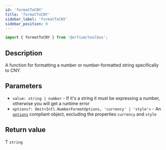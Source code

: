 ```yaml
---
id: 'formatToCNY'
title: 'formatToCNY'
sidebar_label: 'formatToCNY'
sidebar_position: 0
---
```


```ts
import { formatToCNY } from '@orfium/toolbox';
```

## Description

A function for formatting a number or number-formatted string specifically to CNY.

## Parameters

- `value: string | number` - If it's a string it must be expressing a number, otherwise you will get a runtime error
- `options?: Omit<Intl.NumberFormatOptions, 'currency' | 'style'>` - An [`options`](https://developer.mozilla.org/en-US/docs/Web/JavaScript/Reference/Global_Objects/Intl/NumberFormat/NumberFormat#options) compliant object, excluding the properties `currency` and `style`

## Return value

Ƭ `string`
